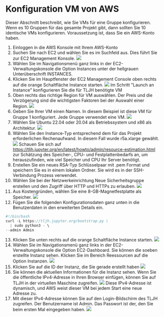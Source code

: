 # Konfiguration VM von AWS

Dieser Abschnitt beschreibt, wie Sie VMs für eine Gruppe konfigurieren. Wenn es 10 Gruppen für das gesamte Projekt gibt, dann sollten Sie 10 identische VMs konfigurieren. Voraussetzung ist, dass Sie ein AWS-Konto haben.

1.	Einloggen in die AWS Konsole mit Ihrem AWS-Konto
2.	Suchen Sie nach EC2 und wählen Sie es im Suchfeld aus. Dies führt Sie zur EC2 Management Konsole.
![](../../Images/Ab2.png)
3.	Wählen Sie im Navigationsmenü ganz links in der EC2-Verwaltungskonsole die Option Instances unter der hellgrauen Unterüberschrift INSTANCES.
4.	Klicken Sie im Hauptfenster der EC2 Management Console oben rechts auf die orange Schaltfläche Instance starten.
![](../../Images/Ab3.png)
Im Schritt "Launch an Instance" konfigurieren Sie die für TLJH benötigte VM
5.	Oben rechts das richtige Region für VM auswählen. Der Preis und die Verzögerung sind die wichtigsten Faktoren bei der Auswahl einer Region.
![](../../Images/Ab4.png)
6.	Geben Sie Ihrer VM einen Namen. In diesem Beispiel ist diese VM für Gruppe 1 konfiguriert. Jede Gruppe verwendet eine VM.
![](../../Images/Ab5.png)
7.	Wählen Sie Ubuntu 22.04 oder 20.04 als Betriebssystem und x86 als Architektur.
![](../../Images/Ab6.png)
8.	Wählen Sie den Instance-Typ entsprechend dem für das Projekt erforderlichen Rechenaufwand. In diesem Fall wurde r5a.xlarge gewählt.
![](../../Images/Ab7.png)
Schauen Sie sich auf https://tljh.jupyter.org/en/latest/howto/admin/resource-estimation.html zur Schätzung des Speicher-, CPU- und Festplattenbedarfs an, um herauszufinden, wie viel Speicher und CPU Ihr Server benötigt.
9.	Erstellen Sie ein neues RSA-Typ Schlüsselpaar mit .pem Format und speichern Sie es in einem lokalen Ordner. Sie wird es in der SSH-Verbindung Prozess verwendet.
10.	Wählen Sie bei der Netzwerkeinrichtung Neue Sicherheitsgruppe erstellen und den Zugriff über HTTP und HTTPs zu erlauben.
![](../../Images/Ab8.png)
11.	Aus Kostengründen, wählen Sie eine 8-GB-Magnetfestplatte als Speicher.
![](../../Images/Ab9.png)
12.	Fügen Sie die folgenden Konfigurationsdaten ganz unten in die Benutzerdaten in den erweiterten Details ein.
```js copy
#!/bin/bash
curl -L https://tljh.jupyter.org/bootstrap.py \
  | sudo python3 - \
--admin Admin
```
13.	Klicken Sie unten rechts auf die orange Schaltfläche Instance starten.
![](../../Images/Ab10.png)
14.	Wählen Sie im Navigationsmenü ganz links in der EC2-Verwaltungskonsole die Option EC2-Dashboard. Sie können die soeben erstellte Instanz sehen. Klicken Sie im Bereich Reessourcen auf die Option Instanzen.
![](../../Images/Ab11.png)
15.	Klicken Sie auf die ID der Instanz, die Sie gerade erstellt haben
![](../../Images/Ab12.png)
16.	Sie können die aktuellen Informationen für die Instanz sehen. Wenn Sie die öffentliche IPv4-Adresse in Ihren Browser einfügen, können Sie auf TLJH in der virtuellen Maschine zugreifen.
![](../../Images/Ab13.png)
Diese IPv4-Adresse ist dynamisch, und AWS weist dieser VM bei jedem Start eine neue Adresse zu.
17.	Mit dieser IPv4-Adresse können Sie auf den Login-Bildschirm des TLJH zugreifen. Der Benutzername ist Admin. Das Passwort ist der, den Sie beim ersten Mal eingegeben haben.
![](../../Images/Ab14.png)